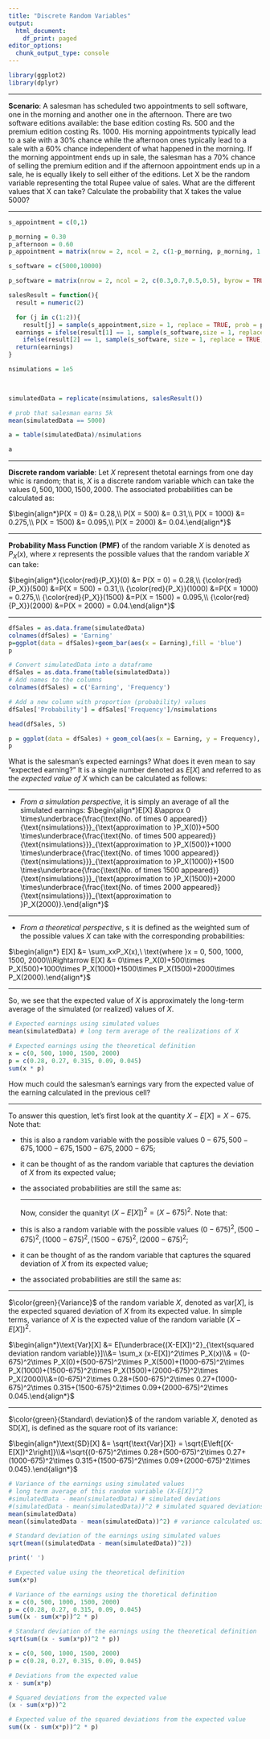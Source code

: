 ```yaml
---
title: "Discrete Random Variables"
output:
  html_document:
    df_print: paged
editor_options:
  chunk_output_type: console
---
```


```r
library(ggplot2)
library(dplyr)
```

---

**Scenario**: A salesman has scheduled two appointments to sell software, one in the morning and another one in the afternoon. There are two software editions available: the base edition costing Rs. 500 and the premium edition costing Rs. 1000. His morning appointments typically lead to a sale with a 30% chance while the afternoon ones typically lead to a sale with a 60% chance independent of what happened in the morning. If the morning appointment ends up in sale, the salesman has a 70% chance of selling the premium edition and if the afternoon appointment ends up in a sale, he is equally likely to sell either of the editions. Let X be the random variable representing the total Rupee value of sales. What are the different values that X can take? Calculate the probability that X takes the value 5000?

---


```r
s_appointment = c(0,1)
```

 

```r
p_morning = 0.30
p_afternoon = 0.60
p_appointment = matrix(nrow = 2, ncol = 2, c(1-p_morning, p_morning, 1 - p_afternoon, p_afternoon), byrow = TRUE)
```

 

```r
s_software = c(5000,10000)
```

```r
p_software = matrix(nrow = 2, ncol = 2, c(0.3,0.7,0.5,0.5), byrow = TRUE)
```

 

```r
salesResult = function(){
  result = numeric(2)

  for (j in c(1:2)){
    result[j] = sample(s_appointment,size = 1, replace = TRUE, prob = p_appointment[j,])}
  earnings = ifelse(result[1] == 1, sample(s_software,size = 1, replace =  TRUE, prob = p_software[1,]),0) +
    ifelse(result[2] == 1, sample(s_software, size = 1, replace = TRUE, prob = p_software[2,]), 0)
  return(earnings)
}
```

```r
nsimulations = 1e5

 

simulatedData = replicate(nsimulations, salesResult())
```

```r
# prob that salesman earns 5k
mean(simulatedData == 5000)
```

```r
a = table(simulatedData)/nsimulations
```


```r
a
```

---

**Discrete random variable**: Let $X$  represent thetotal earnings from one day whic is random; that is, $X$ is a discrete random variable which can take the values $0, 500, 1000, 1500, 2000.$ The associated probabilities can be calculated as:

$\begin{align*}P(X = 0)  &= 0.28,\\ P(X = 500) &= 0.31,\\ P(X = 1000) &= 0.275,\\ P(X = 1500) &= 0.095,\\ P(X = 2000) &= 0.04.\end{align*}$

---

**Probability Mass Function (PMF)** of the random variable $X$ is denoted as $P_X(x),$ where $x$ represents the possible values that the random variable $X$ can take:

$\begin{align*}{\color{red}{P_X}}(0) &= P(X = 0)  = 0.28,\\ {\color{red}{P_X}}(500) &=P(X = 500) = 0.31,\\ {\color{red}{P_X}}(1000) &=P(X = 1000) = 0.275,\\ {\color{red}{P_X}}(1500) &=P(X = 1500) = 0.095,\\ {\color{red}{P_X}}(2000) &=P(X = 2000) = 0.04.\end{align*}$

---

```r
dfSales = as.data.frame(simulatedData)
colnames(dfSales) = 'Earning'
p=ggplot(data = dfSales)+geom_bar(aes(x = Earning),fill = 'blue')
p
```


```r
# Convert simulatedData into a dataframe
dfSales = as.data.frame(table(simulatedData))
# Add names to the columns
colnames(dfSales) = c('Earning', 'Frequency')

# Add a new column with proportion (probability) values
dfSales['Probability'] = dfSales['Frequency']/nsimulations

head(dfSales, 5)

p = ggplot(data = dfSales) + geom_col(aes(x = Earning, y = Frequency), fill='blue')
p
```

What is the salesman's expected earnings? What does it even mean to say "expected earning?" It is a single number denoted as $E[X]$ and referred to as the *expected value of* $X$ which can be calculated as follows:


---



*   *From a simulation perspective*, it is simply an average of all the simulated earnings:
$\begin{align*}E[X] &\approx 0 \times\underbrace{\frac{\text{No. of times 0 appeared}}{\text{nsimulations}}}_{\text{approximation to }P_X(0)}+500 \times\underbrace{\frac{\text{No. of times 500 appeared}}{\text{nsimulations}}}_{\text{approximation to }P_X(500)}+1000 \times\underbrace{\frac{\text{No. of times 1000 appeared}}{\text{nsimulations}}}_{\text{approximation to }P_X(1000)}+1500 \times\underbrace{\frac{\text{No. of times 1500 appeared}}{\text{nsimulations}}}_{\text{approximation to }P_X(1500)}+2000 \times\underbrace{\frac{\text{No. of times 2000 appeared}}{\text{nsimulations}}}_{\text{approximation to }P_X(2000)}.\end{align*}$


---


*   *From a theoretical perspective*, s it is defined as the weighted sum of the possible values $X$ can take with the corresponding probabilities:

$\begin{align*} E[X] &= \sum_xxP_X(x),\ \text{where }x = 0, 500, 1000, 1500, 2000\\\Rightarrow E[X] &= 0\times P_X(0)+500\times P_X(500)+1000\times P_X(1000)+1500\times P_X(1500)+2000\times P_X(2000).\end{align*}$



---

So, we see that the expected value of $X$ is approximately the long-term average of the simulated (or realized) values of $X.$

```r
# Expected earnings using simulated values
mean(simulatedData) # long term average of the realizations of X

# Expected earnings using the theoretical definition
x = c(0, 500, 1000, 1500, 2000)
p = c(0.28, 0.27, 0.315, 0.09, 0.045)
sum(x * p)
```

How much could the salesman's earnings vary from the expected value of the earning calculated in the previous cell?


---


To answer this question, let's first look at the quantity $X-E[X] = X-675.$ Note that:


*   this is also a random variable with the possible values $0-675, 500-675, 1000-675, 1500-675, 2000-675$;
*   it can be thought of as the random variable that captures the deviation of $X$ from its expected value;
*  the associated probabilities are still the same as:
\begin{array}{c|c|c}
\hline
\color{blue}X&\color{blue}{X}-\color{cyan}{E[X]} = \color{blue}{X}-\color{cyan}{675}&\color{magenta}{\text{Probability}}\\
\hline
0 & -675 & 0.28\\
500 & -175 & 0.27\\
1000 & 325 & 0.315\\
1500 & 825 & 0.09\\
2000 & 1325 & 0.045
\end{array}
---
Now, consider the quanityt $(X-E[X])^2 = (X-675)^2.$ Note that:


*   this is also a random variable with the possible values $(0-675)^2, (500-675)^2, (1000-675)^2, (1500-675)^2, (2000-675)^2$;
*   it can be thought of as the random variable that captures the squared deviation of $X$ from its expected value;
*  the associated probabilities are still the same as:
\begin{array}{c|c|c}
\hline
\color{blue}X&(\color{blue}{X}-\color{cyan}{E[X]})^2 = (\color{blue}{X}-\color{cyan}{675})^2&\color{magenta}{\text{Probability}}\\
\hline
0 & (-675)^2 & 0.28\\
500 & (-175)^2 & 0.27\\
1000 & (325)^2 & 0.315\\
1500 & (825)^2& 0.09\\
2000 & (1325)^2 & 0.045
\end{array}

---

$\color{green}{Variance}$ of the random variable $X,$ denoted as $\text{var}[X],$ is the expected squared deviation of $X$ from its expected value. In simple terms, variance of $X$ is the expected value of the random variable $(X-E[X])^2.$

$\begin{align*}\text{Var}[X] &= E[\underbrace{(X-E[X])^2}_{\text{squared deviation random variable}}]\\&=
\sum_x (x-E[X])^2\times P_X(x)\\& = (0-675)^2\times P_X(0)+(500-675)^2\times P_X(500)+(1000-675)^2\times P_X(1000)+(1500-675)^2\times P_X(1500)+(2000-675)^2\times P_X(2000)\\&=(0-675)^2\times 0.28+(500-675)^2\times 0.27+(1000-675)^2\times 0.315+(1500-675)^2\times 0.09+(2000-675)^2\times 0.045.\end{align*}$

---

$\color{green}{Standard\ deviation}$ of the random variable $X,$ denoted as $\text{SD}[X],$ is defined as the square root of its variance:

$\begin{align*}\text{SD}[X] &= \sqrt{\text{Var}[X]} = \sqrt{E\left[(X-E[X])^2\right]}\\&=\sqrt{(0-675)^2\times 0.28+(500-675)^2\times 0.27+(1000-675)^2\times 0.315+(1500-675)^2\times 0.09+(2000-675)^2\times 0.045}.\end{align*}$

```r
# Variance of the earnings using simulated values
# long term average of this random variable (X-E[X])^2
#simulatedData - mean(simulatedData) # simulated deviations
#(simulatedData - mean(simulatedData))^2 # simulated squared deviations
mean(simulatedData)
mean((simulatedData - mean(simulatedData))^2) # variance calculated using simulation

# Standard deviation of the earnings using simulated values
sqrt(mean((simulatedData - mean(simulatedData))^2))

print(' ')

# Expected value using the theoretical definition
sum(x*p)

# Variance of the earnings using the thoretical definition
x = c(0, 500, 1000, 1500, 2000)
p = c(0.28, 0.27, 0.315, 0.09, 0.045)
sum((x - sum(x*p))^2 * p)

# Standard deviation of the earnings using the theoretical definition
sqrt(sum((x - sum(x*p))^2 * p))
```

```r
x = c(0, 500, 1000, 1500, 2000)
p = c(0.28, 0.27, 0.315, 0.09, 0.045)

# Deviations from the expected value
x - sum(x*p)

# Squared deviations from the expected value
(x - sum(x*p))^2

# Expected value of the squared deviations from the expected value
sum((x - sum(x*p))^2 * p)
```


